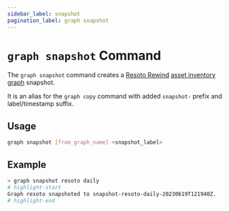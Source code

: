 ```yaml
---
sidebar_label: snapshot
pagination_label: graph snapshot
---
```


# `graph snapshot` Command

The `graph snapshot` command creates a [Resoto Rewind](/rewind) [asset inventory graph](../../../concepts/asset-inventory-graph/index.mdx) snapshot.

It is an alias for the `graph copy` command with added `snapshot-` prefix and label/timestamp suffix.

## Usage

```bash
graph snapshot [from_graph_name] <snapshot_label>
```

## Example

```bash
> graph snapshot resoto daily
# highlight-start
Graph resoto snapshoted to snapshot-resoto-daily-20230619T121940Z.
# highlight-end
```
